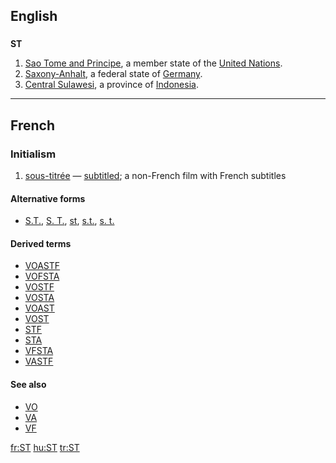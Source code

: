 {{also|st|-st|.st|S t}}
==English==

==={{abbreviation}}===
'''ST'''

# [[Sao Tome and Principe]], a member state of the [[United Nations]].
# [[Saxony-Anhalt]], a federal state of [[Germany]].
# [[Central Sulawesi]], a province of [[Indonesia]].

----

==French==

===Initialism===
{{infl|fr|initialism}}

# {{initialism|lang=fr}} {{film|lang=fr}} [[sous-titrée]] — [[subtitled]]; a non-French film with French subtitles

====Alternative forms====
* [[S.T.]], [[S. T.]], [[st]], [[s.t.]], [[s. t.]]

====Derived terms====
* [[VOASTF]]
* [[VOFSTA]]
* [[VOSTF]]
* [[VOSTA]]
* [[VOAST]]
* [[VOST]]
* [[STF]]
* [[STA]]
* [[VFSTA]]
* [[VASTF]]

====See also====
* [[VO]]
* [[VA]]
* [[VF]]

[[fr:ST]]
[[hu:ST]]
[[tr:ST]]